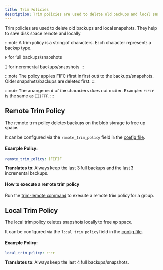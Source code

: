 ```yaml
---
title: Trim Policies
description: Trim policies are used to delete old backups and local snapshots.
---
```


Trim policies are used to delete old backups and local snapshots. They help to save disk space remote and locally.

:::note
A trim policy is a string of characters. Each character represents a backup type.

`F` for full backups/snapshots

`I` for incremental backups/snapshots
:::

:::note
The policy applies FIFO (first in first out) to the backups/snapshots. Older snapshots/backups are deleted first.
:::

:::note
The arrangement of the characters does not matter. Example: `FIFIF` is the same as `IIIFFF`.
:::

## Remote Trim Policy

The remote trim policy deletes backups on the blob storage to free up space.

It can be configured via the `remote_trim_policy` field in the [config file](/configuration/config-file/).

#### Example Policy:

```yaml
remote_trim_policy: IFIFIF
```

**Translates to:** Always keep the last 3 full backups and the last 3 incremental backups.

#### How to execute a remote trim policy

Run the [trim-remote command](/cli/zfs-backup-blob_group_trim-remote/) to execute a remote trim policy for a group.


## Local Trim Policy

The local trim policy deletes snapshots locally to free up space.

It can be configured via the `local_trim_policy` field in the [config file](/configuration/config-file/).

#### Example Policy:

```yaml
local_trim_policy: FFFF
```

**Translates to:** Always keep the last 4 full backups/snapshots.
